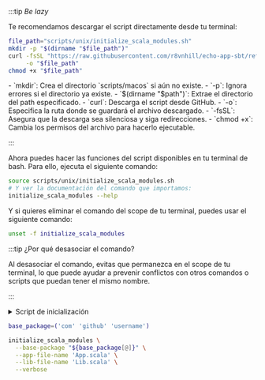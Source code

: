 
:::tip *Be lazy*

Te recomendamos descargar el script directamente desde tu terminal:

```bash showLineNumbers title="Desde tu terminal"
file_path="scripts/unix/initialize_scala_modules.sh"
mkdir -p "$(dirname "$file_path")"
curl -fsSL "https://raw.githubusercontent.com/r8vnhill/echo-app-sbt/refs/heads/main/$file_path" \
     -o "$file_path"
chmod +x "$file_path"
```

<Explanation>
    - `mkdir`: Crea el directorio `scripts/macos` si aún no existe.
        - `-p`: Ignora errores si el directorio ya existe.
        - `$(dirname "$path")`: Extrae el directorio del path especificado.
    - `curl`: Descarga el script desde GitHub.
        - `-o`: Especifica la ruta donde se guardará el archivo descargado.
        - `-fsSL`: Asegura que la descarga sea silenciosa y siga redirecciones.
    - `chmod +x`: Cambia los permisos del archivo para hacerlo ejecutable.
</Explanation>

:::

Ahora puedes hacer las funciones del script disponibles en tu terminal de bash. Para ello, ejecuta el siguiente comando:

```bash showLineNumbers title="Desde tu terminal"
source scripts/unix/initialize_scala_modules.sh
# Y ver la documentación del comando que importamos:
initialize_scala_modules --help
```

Y si quieres eliminar el comando del scope de tu terminal, puedes usar el siguiente comando:

```bash showLineNumbers title="Desde tu terminal"
unset -f initialize_scala_modules
```

:::tip ¿Por qué desasociar el comando?

Al desasociar el comando, evitas que permanezca en el scope de tu terminal, lo que puede ayudar a prevenir conflictos con otros comandos o scripts que puedan tener el mismo nombre.

:::

<details>
    <summary>
        Script de inicialización
    </summary>

    ```bash showLineNumbers title="scripts/unix/initialize_scala_modules.sh"
    get_package_path() {
        local IFS="/"
        echo "$*"
    }
    ```

    <Explanation>
        Esta función toma una lista de elementos (por ejemplo, partes de un paquete como `com github username`) y los **concatena usando `/` como separador**, construyendo así una ruta tipo `com/github/username`.

        El truco está en la línea `local IFS="/"`, que cambia el **separador interno de campos** de Bash. Luego, al expandir `"$*"`, Bash une todos los argumentos con ese separador en una sola cadena.

        Es una forma idiomática y segura de construir rutas sin usar bucles ni `printf`.
    </Explanation>

    ```bash showLineNumbers title="scripts/unix/initialize_scala_modules.sh"
    create_scala_item() {
        local action="$1"               # Comando a ejecutar, como mkdir o touch
        local action_arg="$2"           # Argumento opcional, como -p para mkdir
        local file_path="$3"            # Ruta del archivo o directorio a crear
        local label="$4"                # Etiqueta descriptiva (para mensajes)
        local emoji="$5"                # Emoji representativo
        local name="${6:-$file_path}"   # Nombre a mostrar (opcional)

        $verbose && echo -e "${BLUE}${emoji} Creating $label: $name${RESET}"

        if $what_if; then
            echo -e "${YELLOW}🔍 WhatIf: $action${action_arg:+ $action_arg} '$file_path'${RESET}"
            return
        fi

        if $confirm; then
            echo -ne "${CYAN}Create $label '$file_path'? [y/N] ${RESET}"
            read -r reply
            [[ "$reply" =~ ^[Yy]$ ]] || return
        fi

        if [[ -n "$action_arg" ]]; then
            "$action" "$action_arg" "$file_path"
        else
            "$action" "$file_path"
        fi
    }

    new_scala_directory() {
        create_scala_item "mkdir" "-p" "$1" "directory" "📁"
    }

    new_scala_file() {
        create_scala_item "touch" "" "$1" "file" "📄" "$2"
    }
    ```

    <Explanation>
        En este fragmento definimos una función genérica `create_scala_item` para reducir duplicación al crear archivos y directorios. Recibe el comando a ejecutar (`mkdir`, `touch`), su argumento opcional (como `-p`), y etiquetas para personalizar los mensajes de confirmación y verbose.

        Luego, las funciones `new_scala_directory` y `new_scala_file` usan esta función para crear directorios y archivos respectivamente, manteniendo el mismo comportamiento configurable mediante `--confirm`, `--what-if` y `--verbose`.

        Además, usamos `${var:+ value}` para mostrar opcionalmente el argumento solo si está presente, y `${var:-fallback}` para mostrar un nombre alternativo si no se proporciona explícitamente.
    </Explanation>

    ```bash showLineNumbers title="scripts/unix/initialize_scala_modules.sh"
    initialize_scala_modules() {
        # ... Configuration variables and argument parsing ...
        # 📦 Construct the project source paths
        local scala_path
        scala_path=$(get_package_path "src" "main" "scala" "${base_package[@]}")

        local app_path="app/$scala_path/$(get_package_path "${app_package[@]}")"
        local lib_path="lib/$scala_path/$(get_package_path "${lib_package[@]}")"

        local app_file="$app_path/$app_file_name"
        local lib_file="$lib_path/$lib_file_name"

        # 🐛 Verbose diagnostics
        $verbose && {
            echo -e "${GREEN}📦 App: $app_file${RESET}"
            echo -e "${GREEN}📦 Lib: $lib_file${RESET}"
        }

        # 🛠️ Create directories and files
        new_scala_directory "$app_path" "app"
        new_scala_directory "$lib_path" "lib"
        new_scala_file "$app_file" "$app_file_name"
        new_scala_file "$lib_file" "$lib_file_name"
    }
    ```

    <Explanation>
        Esta función arma toda la estructura de carpetas y archivos para un proyecto Scala modular.

        - Utiliza `get_package_path` para construir la ruta base del código fuente en `src/main/scala`.
        - Luego concatena los subpaquetes específicos de `app` y `lib`, así como los nombres de archivo indicados.
        - Si está activado el modo `--verbose`, imprime las rutas generadas para que puedas ver qué se va a crear.
        - Finalmente llama a funciones auxiliares que crean los directorios y archivos, respetando los flags `--confirm` y `--what-if`.

        Esta es la función principal que traduce las configuraciones del usuario en acciones concretas sobre el sistema de archivos.
    </Explanation>
</details>

```bash showLineNumbers title="Establece tu paquete (desde la terminal)"
base_package=('com' 'github' 'username')
```

```bash showLineNumbers title="Establece tu paquete (desde la terminal)"
initialize_scala_modules \
  --base-package "${base_package[@]}" \
  --app-file-name 'App.scala' \
  --lib-file-name 'Lib.scala' \
  --verbose
```
